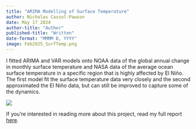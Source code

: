 ```yaml
---
title: "ARIMA Modelling of Surface Temperature"
author: Nicholas Cassol-Pawson
date: May 17 2024
author-title: "Author"
published-title: "Written"
date-format: "MMMM D, YYYY"
image: Feb2025_SurfTemp.png
---
```


I fitted ARIMA and VAR models onto NOAA data of the global annual change in monthly surface temperature and NASA data of the average ocean surface temperature in a specific region that is highly affected by El Niño. The first model fit the surface temperature data very closely and the second approximated the El Niño data, but can still be improved to capture some of the dynamics. 

![](Graph.png)

If you're interested in reading more about this project, read my full report [here](20240517_SurfaceTemperature.pdf).
